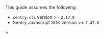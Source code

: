 <Alert>

This guide assumes the following:

- `sentry-cli` version >= `2.17.0`
- Sentry Javascript SDK version >= `7.47.0`

</Alert>>
